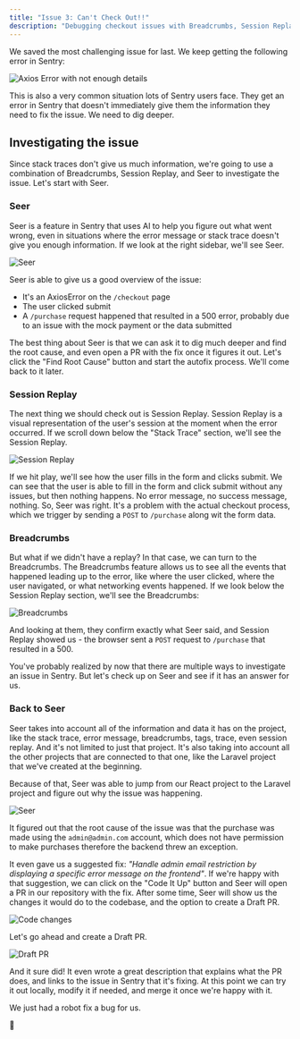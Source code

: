 ```yaml
---
title: "Issue 3: Can't Check Out!!"
description: "Debugging checkout issues with Breadcrumbs, Session Replay, and Seer."
---
```



We saved the most challenging issue for last. We keep getting the following error in Sentry:

![Axios Error with not enough details](../../../assets/img/AxiosError.png)

This is also a very common situation lots of Sentry users face. They get an error in Sentry that doesn't immediately give them the information they need to fix the issue. We need to dig deeper.

## Investigating the issue

Since stack traces don't give us much information, we're going to use a combination of Breadcrumbs, Session Replay, and Seer to investigate the issue. Let's start with Seer.

### Seer

Seer is a feature in Sentry that uses AI to help you figure out what went wrong, even in situations where the error message or stack trace doesn't give you enough information. If we look at the right sidebar, we'll see Seer.

![Seer](../../../assets/img/SeerSidebar.png)

Seer is able to give us a good overview of the issue:
* It's an AxiosError on the `/checkout` page
* The user clicked submit
* A `/purchase` request happened that resulted in a 500 error, probably due to an issue with the mock payment or the data submitted

The best thing about Seer is that we can ask it to dig much deeper and find the root cause, and even open a PR with the fix once it figures it out. Let's click the "Find Root Cause" button and start the autofix process. We'll come back to it later.

### Session Replay

The next thing we should check out is Session Replay. Session Replay is a visual representation of the user's session at the moment when the error occurred. If we scroll down below the "Stack Trace" section, we'll see the Session Replay.

![Session Replay](../../../assets/img/SessionReplay.png)

If we hit play, we'll see how the user fills in the form and clicks submit. We can see that the user is able to fill in the form and click submit without any issues, but then nothing happens. No error message, no success message, nothing. So, Seer was right. It's a problem with the actual checkout process, which we trigger by sending a `POST` to `/purchase` along wit the form data.

### Breadcrumbs

But what if we didn't have a replay? In that case, we can turn to the Breadcrumbs. The Breadcrumbs feature allows us to see all the events that happened leading up to the error, like where the user clicked, where the user navigated, or what networking events happened. If we look below the Session Replay section, we'll see the Breadcrumbs:

![Breadcrumbs](../../../assets/img/Breadcrumbs.png)

And looking at them, they confirm exactly what Seer said, and Session Replay showed us - the browser sent a `POST` request to `/purchase` that resulted in a 500.

You've probably realized by now that there are multiple ways to investigate an issue in Sentry. But let's check up on Seer and see if it has an answer for us.

### Back to Seer

Seer takes into account all of the information and data it has on the project, like the stack trace, error message, breadcrumbs, tags, trace, even session replay. And it's not limited to just that project. It's also taking into account all the other projects that are connected to that one, like the Laravel project that we've created at the beginning.

Because of that, Seer was able to jump from our React project to the Laravel project and figure out why the issue was happening.

![Seer](../../../assets/img/SeerRootCause.png)

It figured out that the root cause of the issue was that the purchase was made using the `admin@admin.com` account, which does not have permission to make purchases therefore the backend threw an exception.

It even gave us a suggested fix: _"Handle admin email restriction by displaying a specific error message on the frontend"_. If we're happy with that suggestion, we can click on the "Code It Up" button and Seer will open a PR in our repository with the fix. After some time, Seer will show us the changes it would do to the codebase, and the option to create a Draft PR.

![Code changes](../../../assets/img/CodeChanges.png)

Let's go ahead and create a Draft PR.

![Draft PR](../../../assets/img/DraftPR.png)

And it sure did! It even wrote a great description that explains what the PR does, and links to the issue in Sentry that it's fixing. At this point we can try it out locally, modify it if needed, and merge it once we're happy with it.

We just had a robot fix a bug for us.

🤯